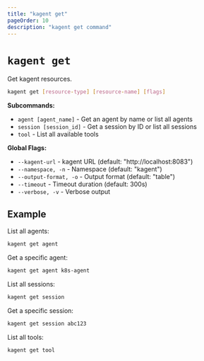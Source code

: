 ```yaml
---
title: "kagent get"
pageOrder: 10
description: "kagent get command"
---
```


# `kagent get`

Get kagent resources.

```bash
kagent get [resource-type] [resource-name] [flags]
```

**Subcommands:**
- `agent [agent_name]` - Get an agent by name or list all agents
- `session [session_id]` - Get a session by ID or list all sessions
- `tool` - List all available tools

**Global Flags:**
- `--kagent-url` - kagent URL (default: "http://localhost:8083")
- `--namespace, -n` - Namespace (default: "kagent")
- `--output-format, -o` - Output format (default: "table")
- `--timeout` - Timeout duration (default: 300s)
- `--verbose, -v` - Verbose output

## Example

List all agents:

```bash
kagent get agent
```

Get a specific agent:

```bash
kagent get agent k8s-agent
```

List all sessions:

```bash
kagent get session
```

Get a specific session:

```bash
kagent get session abc123
```

List all tools:

```bash
kagent get tool
```

